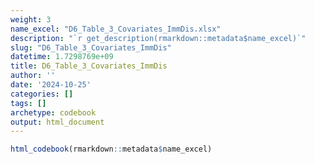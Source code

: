 ```yaml
---
weight: 3
name_excel: "D6_Table_3_Covariates_ImmDis.xlsx"
description: "`r get_description(rmarkdown::metadata$name_excel)`"
slug: "D6_Table_3_Covariates_ImmDis"
datetime: 1.7298769e+09
title: D6_Table_3_Covariates_ImmDis
author: ''
date: '2024-10-25'
categories: []
tags: []
archetype: codebook
output: html_document
---
```


```r
html_codebook(rmarkdown::metadata$name_excel)
```
